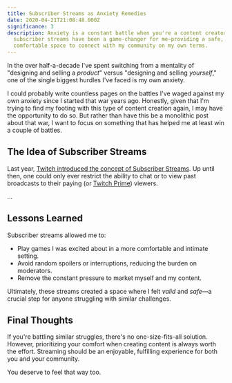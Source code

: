 ```yaml
---
title: Subscriber Streams as Anxiety Remedies
date: 2020-04-21T21:08:48.000Z
significance: 3
description: Anxiety is a constant battle when you're a content creator, but
  subscriber streams have been a game-changer for me—providing a safe,
  comfortable space to connect with my community on my own terms.
---
```


In the over half-a-decade I've spent switching from a mentality of "designing and selling a _product_" versus "designing and selling _yourself_," one of the single biggest hurdles I've faced is my own anxiety.

I could probably write countless pages on the battles I've waged against my own anxiety since I started that war years ago. Honestly, given that I'm trying to find my footing with this type of content creation again, I may have the opportunity to do so. But rather than have this be a monolithic post about that war, I want to focus on something that has helped me at least win a couple of battles.

## The Idea of Subscriber Streams

Last year, [Twitch introduced the concept of Subscriber Streams](https://blog.twitch.tv/en/2019/06/26/superfans-welcome-subscriber-streams-are-coming-to-twitch-fc90cab23a73/). Up until then, one could only ever restrict the ability to chat or to view past broadcasts to their paying (or [Twitch Prime](https://twitch.amazon.com/tp)) viewers.

...

## Lessons Learned

Subscriber streams allowed me to:

- Play games I was excited about in a more comfortable and intimate setting.
- Avoid random spoilers or interruptions, reducing the burden on moderators.
- Remove the constant pressure to market myself and my content.

Ultimately, these streams created a space where I felt _valid_ and _safe_—a crucial step for anyone struggling with similar challenges.

## Final Thoughts

If you're battling similar struggles, there's no one-size-fits-all solution. However, prioritizing your comfort when creating content is always worth the effort. Streaming should be an enjoyable, fulfilling experience for both you and your community.

You deserve to feel that way too.

